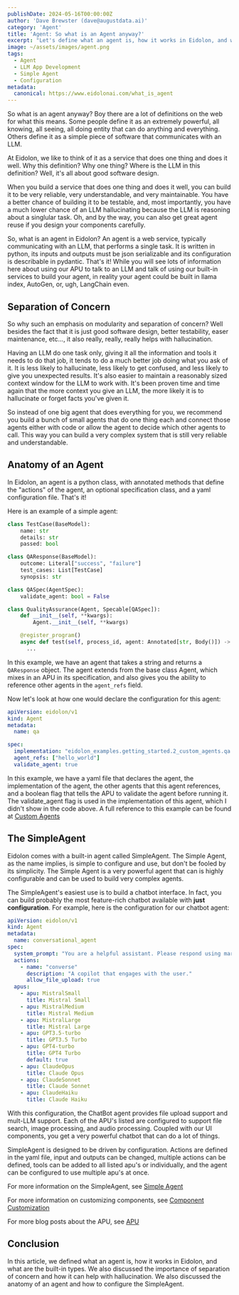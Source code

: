 ```yaml
---
publishDate: 2024-05-16T00:00:00Z
author: 'Dave Brewster (dave@augustdata.ai)'
category: 'Agent'
title: 'Agent: So what is an Agent anyway?'
excerpt: "Let's define what an agent is, how it works in Eidolon, and what are the built-in types."
image: ~/assets/images/agent.png
tags:
  - Agent
  - LLM App Development
  - Simple Agent
  - Configuration
metadata:
  canonical: https://www.eidolonai.com/what_is_agent
---
```

So what is an agent anyway? Boy there are a lot of definitions on the web for what this means. Some people define it as
an extremely powerful, all knowing, all seeing, all doing entity that can do anything and everything. Others define it
as a simple piece of software that communicates with an LLM.

At Eidolon, we like to think of it as a service that does one thing and does it well. Why this definition? Why one thing?
Where is the LLM in this definition? Well, it's all about good software design.

When you build a service that does one thing and does it well, you can build it to be very reliable, very understandable, 
and very maintainable. You have a better chance of building it to be testable, and, most importantly, you have a much 
lower chance of an LLM hallucinating because the LLM is reasoning about a singlular task. Oh, and by the way, you can also
get great agent reuse if you design your components carefully.

So, what is an agent in Eidolon? An agent is a web service, typically communicating with an LLM, that performs a single task.
It is written in python, its inputs and outputs must be json serializable and its configuration is describable in pydantic.
That's it! While you will see lots of information here about using our APU to talk to an LLM and talk of using our
built-in services to build your agent, in reality your agent could be built in llama index, AutoGen, or, ugh, LangChain even.

## Separation of Concern
So why such an emphasis on modularity and separation of concern? Well besides the fact that it is just good software design,
better testability, easer maintenance, etc..., it also really, really, really helps with hallucination.

Having an LLM do one task only, giving it all the information and tools it needs to do that job, it tends to do a much
better job doing what you ask of it. It is less likely to hallucinate, less likely to get confused, and less likely to
give you unexpected results. It's also easier to maintain a reasonably sized context window for the LLM to work with. It's
been proven time and time again that the more context you give an LLM, the more likely it is to hallucinate or forget facts
you've given it.

So instead of one big agent that does everything for you, we recommend you build a bunch of small agents that do one thing
each and connect those agents either with code or allow the agent to decide which other agents to call. This way you can
build a very complex system that is still very reliable and understandable.

## Anatomy of an Agent
In Eidolon, an agent is a python class, with annotated methods that define the "actions" of the agent, an optional 
specification class, and a yaml configuration file. That's it!

Here is an example of a simple agent:

```python
class TestCase(BaseModel):
    name: str
    details: str
    passed: bool

class QAResponse(BaseModel):
    outcome: Literal["success", "failure"]
    test_cases: List[TestCase]
    synopsis: str

class QASpec(AgentSpec):
    validate_agent: bool = False

class QualityAssurance(Agent, Specable[QASpec]):
    def __init__(self, **kwargs):
        Agent.__init__(self, **kwargs)

    @register_program()
    async def test(self, process_id, agent: Annotated[str, Body()]) -> QAResponse:
      ...
```

In this example, we have an agent that takes a string and returns a `QAResponse` object. The agent extends from
the base class Agent, which mixes in an APU in its specification, and also gives you the ability to reference
other agents in the `agent_refs` field.

Now let's look at how one would declare the configuration for this agent:

```yaml
apiVersion: eidolon/v1
kind: Agent
metadata:
  name: qa

spec:
  implementation: "eidolon_examples.getting_started.2_custom_agents.qa.QualityAssurance"
  agent_refs: ["hello_world"]
  validate_agent: true
```

In this example, we have a yaml file that declares the agent, the implementation of the agent, the other agents
that this agent references, and a boolean flag that tells the APU to validate the agent before running it.
The validate_agent flag is used in the implementation of this agent, which I didn't show in the code above.
A full reference to this example can be found at [Custom Agents](/docs/references/custom_agents)

## The SimpleAgent
Eidolon comes with a built-in agent called SimpleAgent. The Simple Agent, as the name implies, is simple to configure
and use, but don't be fooled by its simplicity. The Simple Agent is a very powerful agent that can is highly configurable
and can be used to build very complex agents. 

The SimpleAgent's easiest use is to build a chatbot interface. In fact, you can build probably the most feature-rich
chatbot available with **just configuration**. For example, here is the configuration for our chatbot agent:

```yaml
apiVersion: eidolon/v1
kind: Agent
metadata:
  name: conversational_agent
spec:
  system_prompt: "You are a helpful assistant. Please respond using markdown unless told otherwise by the user. Output all multi-media content as embedded content including image, video, and audio."
  actions:
    - name: "converse"
      description: "A copilot that engages with the user."
      allow_file_upload: true
  apus:
    - apu: MistralSmall
      title: Mistral Small
    - apu: MistralMedium
      title: Mistral Medium
    - apu: MistralLarge
      title: Mistral Large
    - apu: GPT3.5-turbo
      title: GPT3.5 Turbo
    - apu: GPT4-turbo
      title: GPT4 Turbo
      default: true
    - apu: ClaudeOpus
      title: Claude Opus
    - apu: ClaudeSonnet
      title: Claude Sonnet
    - apu: ClaudeHaiku
      title: Claude Haiku
```

With this configuration, the ChatBot agent provides file upload support and mult-LLM support. Each of the APU's listed
are configured to support file search, image processing, and audio processing. Coupled with our UI components, you
get a very powerful chatbot that can do a lot of things.

SimpleAgent is designed to be driven by configuration. Actions are defined in the yaml file, input and outputs can be changed,
multiple actions can be defined, tools can be added to all listed apu's or individually, and the agent can be configured
to use multiple apu's at once.

For more information on the SimpleAgent, see [Simple Agent](/docs/components/simple_agent)

For more information on customizing components, see [Component Customization](/docs/references/pluggable)

For more blog posts about the APU, see [APU](/category/apu)

## Conclusion
In this article, we defined what an agent is, how it works in Eidolon, and what are the built-in types. We also discussed
the importance of separation of concern and how it can help with hallucination. We also discussed the anatomy of an agent
and how to configure the SimpleAgent.
